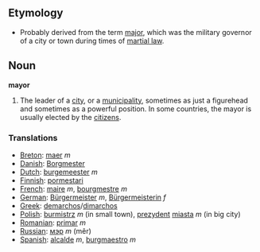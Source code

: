 ==Etymology==
*Probably derived from the term [[major]], which was the military governor of a city or town during times of [[martial law]].

==Noun==
'''mayor'''

#The leader of a [[city]], or a [[municipality]], sometimes as just a figurehead and sometimes as a powerful position.  In some countries, the mayor is usually elected by the [[citizen]]s.
===Translations===
*[[Breton]]: [[maer]] ''m''
*[[Danish]]:  [[Borgmester]]
*[[Dutch]]: [[burgemeester]] ''m''
*[[Finnish]]: [[pormestari]]
*[[French]]: [[maire]] ''m'', [[bourgmestre]] ''m''
*[[German]]: [[Bürgermeister]] ''m'', [[Bürgermeisterin]] ''f''
*[[Greek]]: [[demarchos]]/[[dimarchos]]
*[[Polish]]: [[burmistrz]] ''m'' (in small town), [[prezydent]] [[miasta]] ''m'' (in big city)
*[[Romanian]]: [[primar]] ''m''
*[[Russian]]: [[мэр]] ''m'' (m&ecirc;r)
*[[Spanish]]: [[alcalde]] ''m'', [[burgmaestro]] ''m''